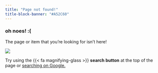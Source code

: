 ```yaml
---
title: "Page not found!"
title-block-banner: "#A52C60"
---
```


### oh noes! :(

The page or item that you’re looking for isn’t here!

![](files/error-404.jpg)

Try using the {{< fa magnifying-glass >}} **search button** at the top of the page or <a href="https://www.google.com/search?q=site:kulbhushanchand.github.io" target="_blank">searching on Google.</a>

